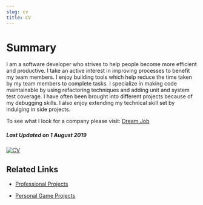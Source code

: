 ```yaml
---
slug: cv
title: CV
---
```


# Summary

I am a software developer who strives to help people become more efficient and productive. I take an active interest in improving processes to benefit my team members. I enjoy building tools which help reduce the time taken by my team members to complete tasks. I specialize in making code maintainable by using refactoring techniques and adding unit and system test coverage. I have often been brought into different projects because of my debugging skills. I also enjoy extending my technical skill set by indulging in side projects.

To see what I look for a company please visit: [Dream Job](/blog/dream-job/)

##### Last Updated on 1 August 2019

[![CV](./files/pdficon_large.png)](./files/CV_Ankur_Sheel.pdf)

## Related Links

<!-- -   [Education](http://ankursheel.com/cv/education) -->

<!-- -   [Professional Experience](http://ankursheel.com/cv/professional-experience) -->

-   [Professional Projects](./cv/professional-projects)

<!-- -   [AI Projects](http://ankursheel.com/cv/ai-projects) -->

-   [Personal Game Projects](./cv/personal-game-projects)

<!-- -   [Other Projects](http://ankursheel.com/cv/projects) -->

<!-- -   [Research](http://ankursheel.com/cv/research) -->
